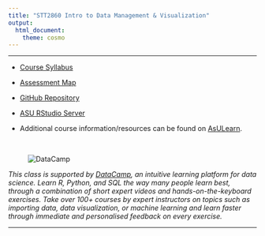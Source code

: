 ```yaml
---
title: "STT2860 Intro to Data Management & Visualization"
output: 
  html_document: 
    theme: cosmo
---
```


<hr>

* [Course Syllabus](SyllabusSchedule/Fall2023/STT2860F23Syllabus.html)

* [Assessment Map](SyllabusSchedule/Fall2023/STT2860F23Assessment.html)

* [GitHub Repository](https://github.com/STAT-JET-ASU/STT2860DataScience1)

* [ASU RStudio Server](https://mathr.appstate.edu)

* Additional course information/resources can be found on [AsULearn](https://asulearn.appstate.edu/).

<br>

<figure><img src="./images/DataCamp125px.png" alt="DataCamp" align="left"></figure><br>

*This class is supported by [DataCamp](https://www.datacamp.com), an intuitive learning platform for data science. Learn R, Python, and SQL the way many people learn best, through a combination of short expert videos and hands-on-the-keyboard exercises. Take over 100+ courses by expert instructors on topics such as importing data, data visualization, or machine learning and learn faster through immediate and personalised feedback on every exercise.*

<hr>